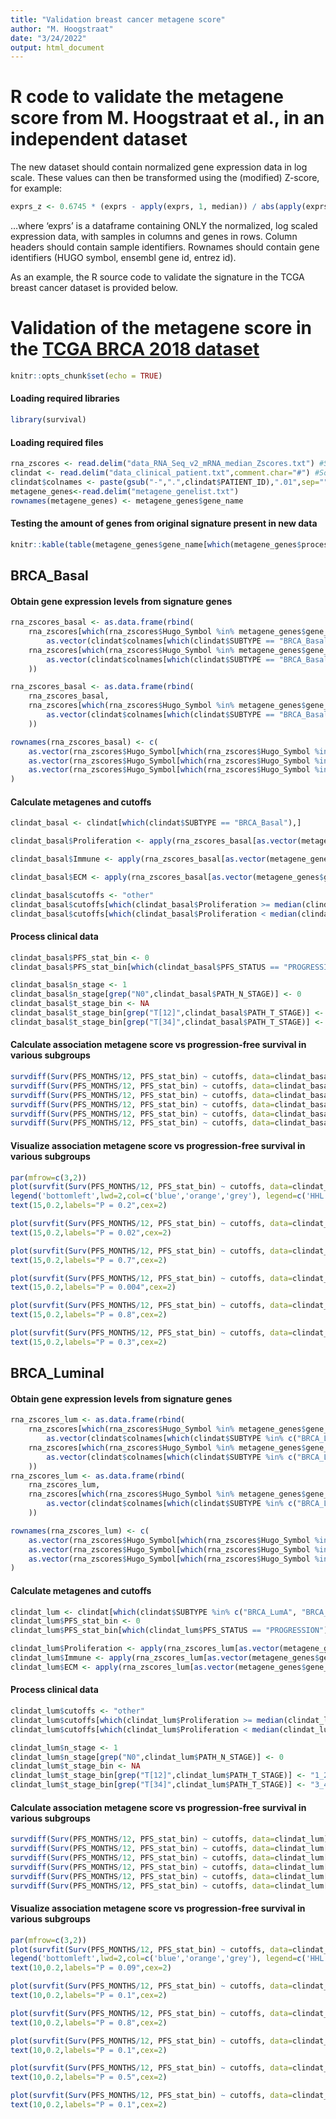 ```yaml
---
title: "Validation breast cancer metagene score"
author: "M. Hoogstraat"
date: "3/24/2022"
output: html_document
---
```


# R code to validate the metagene score from M. Hoogstraat et al., in an independent dataset

The new dataset should contain normalized gene expression data in log scale. 
These values can then be transformed using the (modified) Z-score, for example:
```r
exprs_z <- 0.6745 * (exprs - apply(exprs, 1, median)) / abs(apply(exprs, 1, mad))
```
...where 'exprs' is a dataframe containing ONLY the normalized, log scaled expression data, with samples in columns and genes in rows.
Column headers should contain sample identifiers.
Rownames should contain gene identifiers (HUGO symbol, ensembl gene id, entrez id).

As an example, the R source code to validate the signature in the TCGA breast cancer dataset is provided below.

# Validation of the metagene score in the [TCGA BRCA 2018 dataset](https://www.sciencedirect.com/science/article/pii/S0092867418303027)


```r
knitr::opts_chunk$set(echo = TRUE)
```

#### Loading required libraries
```r
library(survival)
```

#### Loading required files
```r
rna_zscores <- read.delim("data_RNA_Seq_v2_mRNA_median_Zscores.txt") #Source data not provided
clindat <- read.delim("data_clinical_patient.txt",comment.char="#") #Source data not provided
clindat$colnames <- paste(gsub("-",".",clindat$PATIENT_ID),".01",sep="")
metagene_genes<-read.delim("metagene_genelist.txt")
rownames(metagene_genes) <- metagene_genes$gene_name
```

#### Testing the amount of genes from original signature present in new data
```r
knitr::kable(table(metagene_genes$gene_name[which(metagene_genes$process %in% c('proliferation','immune response','ECM associated'))] %in% rna_zscores$Hugo_Symbol), caption="Genes from signature present in new data")
```

## BRCA_Basal

#### Obtain gene expression levels from signature genes
```r
rna_zscores_basal <- as.data.frame(rbind(
	rna_zscores[which(rna_zscores$Hugo_Symbol %in% metagene_genes$gene_name[which(metagene_genes$process == "proliferation")]),
		as.vector(clindat$colnames[which(clindat$SUBTYPE == "BRCA_Basal")])],
	rna_zscores[which(rna_zscores$Hugo_Symbol %in% metagene_genes$gene_name[which(metagene_genes$process == "immune response")]),
		as.vector(clindat$colnames[which(clindat$SUBTYPE == "BRCA_Basal")])]
	))

rna_zscores_basal <- as.data.frame(rbind(
	rna_zscores_basal,
	rna_zscores[which(rna_zscores$Hugo_Symbol %in% metagene_genes$gene_name[which(metagene_genes$process == "ECM associated")]),
		as.vector(clindat$colnames[which(clindat$SUBTYPE == "BRCA_Basal")])]
	))

rownames(rna_zscores_basal) <- c(
	as.vector(rna_zscores$Hugo_Symbol[which(rna_zscores$Hugo_Symbol %in% metagene_genes$gene_name[which(metagene_genes$process == "proliferation")])]),
	as.vector(rna_zscores$Hugo_Symbol[which(rna_zscores$Hugo_Symbol %in% metagene_genes$gene_name[which(metagene_genes$process == "immune response")])]),
	as.vector(rna_zscores$Hugo_Symbol[which(rna_zscores$Hugo_Symbol %in% metagene_genes$gene_name[which(metagene_genes$process == "ECM associated")])])
)
```

#### Calculate metagenes and cutoffs
```r
clindat_basal <- clindat[which(clindat$SUBTYPE == "BRCA_Basal"),]

clindat_basal$Proliferation <- apply(rna_zscores_basal[as.vector(metagene_genes$gene_name[which(metagene_genes$process == "proliferation" & metagene_genes$gene_name %in% rownames(rna_zscores_basal))]),],2,median)

clindat_basal$Immune <- apply(rna_zscores_basal[as.vector(metagene_genes$gene_name[which(metagene_genes$process == "immune response" & metagene_genes$gene_name %in% rownames(rna_zscores_basal))]),],2,median)

clindat_basal$ECM <- apply(rna_zscores_basal[as.vector(metagene_genes$gene_name[which(metagene_genes$process == "ECM associated" & metagene_genes$gene_name %in% rownames(rna_zscores_basal))]),],2,median)

clindat_basal$cutoffs <- "other"
clindat_basal$cutoffs[which(clindat_basal$Proliferation >= median(clindat_basal$Proliferation) & clindat_basal$Immune >= median(clindat_basal$Immune) & clindat_basal$ECM < median(clindat_basal$ECM))] <- "HHL"
clindat_basal$cutoffs[which(clindat_basal$Proliferation < median(clindat_basal$Proliferation) & clindat_basal$Immune < median(clindat_basal$Immune) & clindat_basal$ECM >= median(clindat_basal$ECM))] <- "LLH"
```

#### Process clinical data
```r
clindat_basal$PFS_stat_bin <- 0
clindat_basal$PFS_stat_bin[which(clindat_basal$PFS_STATUS == "PROGRESSION")] <- 1

clindat_basal$n_stage <- 1
clindat_basal$n_stage[grep("N0",clindat_basal$PATH_N_STAGE)] <- 0
clindat_basal$t_stage_bin <- NA
clindat_basal$t_stage_bin[grep("T[12]",clindat_basal$PATH_T_STAGE)] <- "1_2"
clindat_basal$t_stage_bin[grep("T[34]",clindat_basal$PATH_T_STAGE)] <- "3_4"
```

#### Calculate association metagene score vs progression-free survival in various subgroups
```r
survdiff(Surv(PFS_MONTHS/12, PFS_stat_bin) ~ cutoffs, data=clindat_basal)
survdiff(Surv(PFS_MONTHS/12, PFS_stat_bin) ~ cutoffs, data=clindat_basal[which(clindat_basal$n_stage == 1 | clindat_basal$t_stage_bin == "3_4"),])
survdiff(Surv(PFS_MONTHS/12, PFS_stat_bin) ~ cutoffs, data=clindat_basal[which(clindat_basal$n_stage == 0 ),])
survdiff(Surv(PFS_MONTHS/12, PFS_stat_bin) ~ cutoffs, data=clindat_basal[which(clindat_basal$n_stage == 1 ),])
survdiff(Surv(PFS_MONTHS/12, PFS_stat_bin) ~ cutoffs, data=clindat_basal[which(clindat_basal$t_stage_bin == "1_2"),])
survdiff(Surv(PFS_MONTHS/12, PFS_stat_bin) ~ cutoffs, data=clindat_basal[which(clindat_basal$t_stage_bin == "3_4"),])
```

#### Visualize association metagene score vs progression-free survival in various subgroups
```r
par(mfrow=c(3,2))
plot(survfit(Surv(PFS_MONTHS/12, PFS_stat_bin) ~ cutoffs, data=clindat_basal), mark.time=T,col=c("orange","blue","grey"),main="All_basal",xlab="Progression-free survival (years)",ylab="Proportion of patients at risk",lwd=2, cex.lab=1.5, cex.axis=1.5,cex.main=1.5,xlim=c(0,20))
legend('bottomleft',lwd=2,col=c('blue','orange','grey'), legend=c('HHL','LLH','other'),cex=1.5)
text(15,0.2,labels="P = 0.2",cex=2)

plot(survfit(Surv(PFS_MONTHS/12, PFS_stat_bin) ~ cutoffs, data=clindat_basal[which(clindat_basal$n_stage == 1 | clindat_basal$t_stage_bin == "3_4"),]), mark.time=T,col=c("orange","blue","grey"),main="Basal, N+ or T-stage 3 or 4",xlab="Progression-free survival (years)",ylab="Proportion of patients at risk",lwd=2, cex.lab=1.5, cex.axis=1.5,cex.main=1.5,xlim=c(0,20))
text(15,0.2,labels="P = 0.02",cex=2)

plot(survfit(Surv(PFS_MONTHS/12, PFS_stat_bin) ~ cutoffs, data=clindat_basal[which(clindat_basal$n_stage == 0 ),]), mark.time=T,col=c("orange","blue","grey"),main="Basal, N-",xlab="Progression-free survival (years)",ylab="Proportion of patients at risk",lwd=2, cex.lab=1.5, cex.axis=1.5,cex.main=1.5,xlim=c(0,20))
text(15,0.2,labels="P = 0.7",cex=2)

plot(survfit(Surv(PFS_MONTHS/12, PFS_stat_bin) ~ cutoffs, data=clindat_basal[which(clindat_basal$n_stage == 1 ),]), mark.time=T,col=c("orange","blue","grey"),main="Basal, N+",xlab="Progression-free survival (years)",ylab="Proportion of patients at risk",lwd=2, cex.lab=1.5, cex.axis=1.5,cex.main=1.5,xlim=c(0,20))
text(15,0.2,labels="P = 0.004",cex=2)

plot(survfit(Surv(PFS_MONTHS/12, PFS_stat_bin) ~ cutoffs, data=clindat_basal[which(clindat_basal$t_stage_bin == "1_2" ),]), mark.time=T,col=c("orange","blue","grey"),main="Basal, T-stage 1 or 2",xlab="Progression-free survival (years)",ylab="Proportion of patients at risk",lwd=2, cex.lab=1.5, cex.axis=1.5,cex.main=1.5,xlim=c(0,20))
text(15,0.2,labels="P = 0.8",cex=2)

plot(survfit(Surv(PFS_MONTHS/12, PFS_stat_bin) ~ cutoffs, data=clindat_basal[which(clindat_basal$t_stage_bin == "3_4" ),]), mark.time=T,col=c("orange","blue","grey"),main="Basal, T-stage 3 or 4",xlab="Progression-free survival (years)",ylab="Proportion of patients at risk",lwd=2, cex.lab=1.5, cex.axis=1.5,cex.main=1.5,xlim=c(0,20))
text(15,0.2,labels="P = 0.3",cex=2)
```

## BRCA_Luminal

#### Obtain gene expression levels from signature genes
```r
rna_zscores_lum <- as.data.frame(rbind(
	rna_zscores[which(rna_zscores$Hugo_Symbol %in% metagene_genes$gene_name[which(metagene_genes$process == "proliferation")]),
		as.vector(clindat$colnames[which(clindat$SUBTYPE %in% c("BRCA_LumA", "BRCA_LumB"))])],
	rna_zscores[which(rna_zscores$Hugo_Symbol %in% metagene_genes$gene_name[which(metagene_genes$process == "immune response")]),
		as.vector(clindat$colnames[which(clindat$SUBTYPE %in% c("BRCA_LumA", "BRCA_LumB"))])]
	))
rna_zscores_lum <- as.data.frame(rbind(
	rna_zscores_lum,
	rna_zscores[which(rna_zscores$Hugo_Symbol %in% metagene_genes$gene_name[which(metagene_genes$process == "ECM associated")]),
		as.vector(clindat$colnames[which(clindat$SUBTYPE %in% c("BRCA_LumA", "BRCA_LumB"))])]
	))

rownames(rna_zscores_lum) <- c(
	as.vector(rna_zscores$Hugo_Symbol[which(rna_zscores$Hugo_Symbol %in% metagene_genes$gene_name[which(metagene_genes$process == "proliferation")])]),
	as.vector(rna_zscores$Hugo_Symbol[which(rna_zscores$Hugo_Symbol %in% metagene_genes$gene_name[which(metagene_genes$process == "immune response")])]),
	as.vector(rna_zscores$Hugo_Symbol[which(rna_zscores$Hugo_Symbol %in% metagene_genes$gene_name[which(metagene_genes$process == "ECM associated")])])
)
```

#### Calculate metagenes and cutoffs
```r
clindat_lum <- clindat[which(clindat$SUBTYPE %in% c("BRCA_LumA", "BRCA_LumB")),]
clindat_lum$PFS_stat_bin <- 0
clindat_lum$PFS_stat_bin[which(clindat_lum$PFS_STATUS == "PROGRESSION")] <- 1

clindat_lum$Proliferation <- apply(rna_zscores_lum[as.vector(metagene_genes$gene_name[which(metagene_genes$process == "proliferation" & metagene_genes$gene_name %in% rownames(rna_zscores_lum))]),],2,median)
clindat_lum$Immune <- apply(rna_zscores_lum[as.vector(metagene_genes$gene_name[which(metagene_genes$process == "immune response" & metagene_genes$gene_name %in% rownames(rna_zscores_lum))]),],2,median)
clindat_lum$ECM <- apply(rna_zscores_lum[as.vector(metagene_genes$gene_name[which(metagene_genes$process == "ECM associated" & metagene_genes$gene_name %in% rownames(rna_zscores_lum))]),],2,median)
```

#### Process clinical data
```r
clindat_lum$cutoffs <- "other"
clindat_lum$cutoffs[which(clindat_lum$Proliferation >= median(clindat_lum$Proliferation) & clindat_lum$Immune >= median(clindat_lum$Immune) & clindat_lum$ECM < median(clindat_lum$ECM))] <- "HHL"
clindat_lum$cutoffs[which(clindat_lum$Proliferation < median(clindat_lum$Proliferation) & clindat_lum$Immune < median(clindat_lum$Immune) & clindat_lum$ECM >= median(clindat_lum$ECM))] <- "LLH"

clindat_lum$n_stage <- 1
clindat_lum$n_stage[grep("N0",clindat_lum$PATH_N_STAGE)] <- 0
clindat_lum$t_stage_bin <- NA
clindat_lum$t_stage_bin[grep("T[12]",clindat_lum$PATH_T_STAGE)] <- "1_2"
clindat_lum$t_stage_bin[grep("T[34]",clindat_lum$PATH_T_STAGE)] <- "3_4"
```

#### Calculate association metagene score vs progression-free survival in various subgroups
```r
survdiff(Surv(PFS_MONTHS/12, PFS_stat_bin) ~ cutoffs, data=clindat_lum)
survdiff(Surv(PFS_MONTHS/12, PFS_stat_bin) ~ cutoffs, data=clindat_lum[which(clindat_lum$n_stage == 1 | clindat_lum$t_stage_bin == "3_4"),])
survdiff(Surv(PFS_MONTHS/12, PFS_stat_bin) ~ cutoffs, data=clindat_lum[which(clindat_lum$n_stage == 0 ),])
survdiff(Surv(PFS_MONTHS/12, PFS_stat_bin) ~ cutoffs, data=clindat_lum[which(clindat_lum$n_stage == 1 ),])
survdiff(Surv(PFS_MONTHS/12, PFS_stat_bin) ~ cutoffs, data=clindat_lum[which(clindat_lum$t_stage_bin == "1_2" ),])
survdiff(Surv(PFS_MONTHS/12, PFS_stat_bin) ~ cutoffs, data=clindat_lum[which(clindat_lum$t_stage_bin == "3_4" ),])
```

#### Visualize association metagene score vs progression-free survival in various subgroups
```r
par(mfrow=c(3,2))
plot(survfit(Surv(PFS_MONTHS/12, PFS_stat_bin) ~ cutoffs, data=clindat_lum), mark.time=T,col=c("orange","blue","grey"),main="All_lum",xlab="Progression-free survival (years)",ylab="Proportion of patients at risk",lwd=2, cex.lab=1.5, cex.axis=1.5,cex.main=1.5,xlim=c(0,14))
legend('bottomleft',lwd=2,col=c('blue','orange','grey'), legend=c('HHL','LLH','other'),cex=1.5)
text(10,0.2,labels="P = 0.09",cex=2)

plot(survfit(Surv(PFS_MONTHS/12, PFS_stat_bin) ~ cutoffs, data=clindat_lum[which(clindat_lum$n_stage == 1 | clindat_lum$t_stage_bin == "3_4"),]), mark.time=T,col=c("orange","blue","grey"),main="Luminal, N+ or T-stage 3 or 4",xlab="Progression-free survival (years)",ylab="Proportion of patients at risk",lwd=2, cex.lab=1.5, cex.axis=1.5,cex.main=1.5,xlim=c(0,14))
text(10,0.2,labels="P = 0.1",cex=2)

plot(survfit(Surv(PFS_MONTHS/12, PFS_stat_bin) ~ cutoffs, data=clindat_lum[which(clindat_lum$n_stage == 0 ),]), mark.time=T,col=c("orange","blue","grey"),main="Luminal, N-",xlab="Progression-free survival (years)",ylab="Proportion of patients at risk",lwd=2, cex.lab=1.5, cex.axis=1.5,cex.main=1.5,xlim=c(0,14))
text(10,0.2,labels="P = 0.8",cex=2)

plot(survfit(Surv(PFS_MONTHS/12, PFS_stat_bin) ~ cutoffs, data=clindat_lum[which(clindat_lum$n_stage == 1 ),]), mark.time=T,col=c("orange","blue","grey"),main="Luminal, N+",xlab="Progression-free survival (years)",ylab="Proportion of patients at risk",lwd=2, cex.lab=1.5, cex.axis=1.5,cex.main=1.5,xlim=c(0,14))
text(10,0.2,labels="P = 0.1",cex=2)

plot(survfit(Surv(PFS_MONTHS/12, PFS_stat_bin) ~ cutoffs, data=clindat_lum[which(clindat_lum$t_stage_bin == "1_2" ),]), mark.time=T,col=c("orange","blue","grey"),main="Luminal, T-stage 1 or 2",xlab="Progression-free survival (years)",ylab="Proportion of patients at risk",lwd=2, cex.lab=1.5, cex.axis=1.5,cex.main=1.5,xlim=c(0,14))
text(10,0.2,labels="P = 0.5",cex=2)

plot(survfit(Surv(PFS_MONTHS/12, PFS_stat_bin) ~ cutoffs, data=clindat_lum[which(clindat_lum$t_stage_bin == "3_4" ),]), mark.time=T,col=c("orange","blue","grey"),main="Luminal, T-stage 3 or 4",xlab="Progression-free survival (years)",ylab="Proportion of patients at risk",lwd=2, cex.lab=1.5, cex.axis=1.5,cex.main=1.5,xlim=c(0,14))
text(10,0.2,labels="P = 0.1",cex=2)
```


